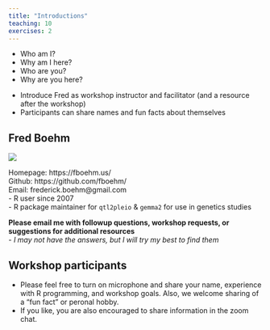 ```yaml
---
title: "Introductions"
teaching: 10
exercises: 2
---
```


:::::::::::::::::::::::::::::::::::::: questions 

- Who am I?   
- Why am I here?  
- Who are you?   
- Why are you here?    




::::::::::::::::::::::::::::::::::::::::::::::::

::::::::::::::::::::::::::::::::::::: objectives

- Introduce Fred as workshop instructor and facilitator  (and a resource after the workshop)  
- Participants can share names and fun facts about themselves  

::::::::::::::::::::::::::::::::::::::::::::::::

## Fred Boehm

![](IMG_2351.jpg)

Homepage: https://fboehm.us/   
Github: https://github.com/fboehm/  
Email: frederick.boehm@gmail.com  
- R user since 2007  
- R package maintainer for `qtl2pleio` & `gemma2` for use in genetics studies  

**Please email me with followup questions, workshop requests, or suggestions for additional resources**   
- *I may not have the answers, but I will try my best to find them*  


## Workshop participants

- Please feel free to turn on microphone and share your name, experience with R programming, and workshop goals. Also, we welcome sharing of a "fun fact" or peronal hobby.  
- If you like, you are also encouraged to share information in the zoom chat.  









